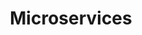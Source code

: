 ---
id: "sd_easy_mc_008"
questionType: "MULTIPLE_CHOICE"
title: "Microservices"
description: "What is a key benefit of microservices architecture?"
difficulty: "EASY"
category: "System Design"
options:
  - "Single point of failure"
  - "Tightly coupled components"
  - "Independent deployment"
  - "Monolithic structure"
correctAnswer: 2
---
